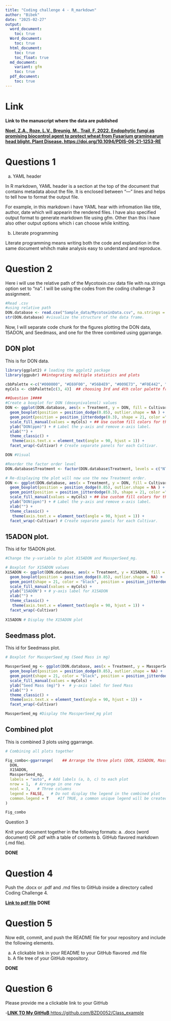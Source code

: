 ```yaml
---
title: "Coding challenge 4 - R_markdown"
author: "Bibek"
date: "2025-02-27"
output:
  word_document:
    toc: true
  Word_document:
    toc: true
  html_document:
    toc: true
    toc_float: true
  md_document:
    variant: gfm
    toc: true
  pdf_document:
    toc: true
---
```


#  Link

**Link to the manuscript where the data are published**

[**Noel, Z.A., Roze, L.V., Breunig, M., Trail, F. 2022. Endophytic fungi as promising biocontrol agent to protect wheat from Fusarium graminearum head blight. Plant Disease. https://doi.org/10.1094/PDIS-06-21-1253-RE **](https://doi.org/10.1094/PDIS-06-21-1253-RE)



# Questions 1


a.	YAML header

In R markdown, YAML header is a section at the top of the document that contains metadata about the file. It is enclosed between "---" lines and helps to tell how to format the output file.

For example, in this markdown i have YAML hear  with infromation like title, author, date which will appearin the rendered files. I have also specified output format to generate markdown file using gfm. Other than this i have also other output options which i can choose while knitting.

b.	Literate programming

Literate programming means writing both the code and explanation in the same document whihch make analysis easy to understand and reproduce.




# Question 2


Here i will use the relative path of the Mycotoxin.csv data file with na.strings option set to "na".
I will be using the codes from the coding challenge 3 assignment.

```r
#Read .csv
#using relative path
DON.database <- read.csv("Sample_data/MycotoxinData.csv", na.strings = "na")
str(DON.database) #visualize the structure of the data frame.
```
Now, I will separate code chunk for the figures plotting the DON data, 15ADON, and Seedmass, and one for the three combined using ggarrange. 

## DON plot

This is for DON data.

```r
library(ggplot2) # loading the ggplot2 package
library(ggpubr) ##integrating multiple statistics and plots

cbbPalette <-c("#000000", "#E69F00", "#56B4E9", "#009E73", "#F0E442", "#0072B2", "#D55E00", "#CC79A7")
myCols <- cbbPalette[c(3, 4)]  ## choosing 3rd and 4th color palette from the cbbPalette.

##Question 1####
#Create a boxplot for DON (deoxynivalenol) values
DON <- ggplot(DON.database, aes(x = Treatment, y = DON, fill = Cultivar)) +
  geom_boxplot(position = position_dodge(0.85), outlier.shape = NA ) +   # Create boxplots with dodge positioning; remove default outlier points.
  geom_point(position = position_jitterdodge(0.3), shape = 21, color ="black", alpha =0.6) +  #jittered points to show individual observations
  scale_fill_manual(values = myCols) + ## Use custom fill colors for the Cultivar groups.
  ylab("DON(ppm)") + # Label the y-axis and remove x-axis label.
  xlab("") +
  theme_classic() +
   theme(axis.text.x = element_text(angle = 90, hjust = 1)) +
  facet_wrap(~Cultivar) # Create separate panels for each Cultivar.

DON #Visual

#Reorder the factor order level
DON.database$Treatment <- factor(DON.database$Treatment, levels = c("NTC", "Fg", "Fg + 37", "Fg + 40", "Fg + 70"))

# Re-displaying the plot will now use the new Treatment order.
DON <- ggplot(DON.database, aes(x = Treatment, y = DON, fill = Cultivar)) +
  geom_boxplot(position = position_dodge(0.85), outlier.shape = NA ) +   # Create boxplots with dodge positioning; remove default outlier points.
  geom_point(position = position_jitterdodge(0.3), shape = 21, color ="black", alpha =0.6) +  #jittered points to show individual observations
  scale_fill_manual(values = myCols) + ## Use custom fill colors for the Cultivar groups.
  ylab("DON(ppm)") + # Label the y-axis and remove x-axis label.
  xlab("") +
  theme_classic() +
   theme(axis.text.x = element_text(angle = 90, hjust = 1)) +
  facet_wrap(~Cultivar) # Create separate panels for each Cultivar.

```

## 15ADON plot.

This id for 15ADON plot.

```r
#Change the y-variable to plot X15ADON and MassperSeed_mg. 

# Boxplot for X15ADON values
X15ADON <- ggplot(DON.database, aes(x = Treatment, y = X15ADON, fill = Cultivar)) +
  geom_boxplot(position = position_dodge(0.85), outlier.shape = NA) +
  geom_point(shape = 21, color = "black", position = position_jitterdodge(0.3), alpha = 0.6) +
  scale_fill_manual(values = myCols) +
  ylab("15ADON") + # y-axis label for X15ADON
  xlab("") +
  theme_classic() +
   theme(axis.text.x = element_text(angle = 90, hjust = 1)) +
  facet_wrap(~Cultivar)
  
X15ADON # Display the X15ADON plot
```



## Seedmass plot.

This id for Seedmass plot.
```r
# Boxplot for MassperSeed_mg (Seed Mass in mg)

MassperSeed_mg <- ggplot(DON.database, aes(x = Treatment, y = MassperSeed_mg, fill = Cultivar)) +
  geom_boxplot(position = position_dodge(0.85), outlier.shape = NA) +
  geom_point(shape = 21, color = "black", position = position_jitterdodge(0.3), alpha = 0.6) +
  scale_fill_manual(values = myCols) +
  ylab("Seed Mass (mg)") +  # y-axis label for Seed Mass
  xlab("") +
  theme_classic() +
  theme(axis.text.x = element_text(angle = 90, hjust = 1)) +
  facet_wrap(~Cultivar)

MassperSeed_mg #Display the MassperSeed_mg plot
```

## Combined plot

This is combined 3 plots using ggarrange.


```r
# Combining all plots together

Fig_combo<-ggarrange(    ## Arrange the three plots (DON, X15ADON, MassperSeed_mg) side by side in one row
  DON,
  X15ADON,
  MassperSeed_mg,
  labels = "auto", # Add labels (a, b, c) to each plot
  nrow = 1,  # Arrange in one row
  ncol = 3,   # Three columns
  legend = FALSE,   # Do not display the legend in the combined plot
  common.legend = T    #If TRUE, a common unique legend will be created for arranged plots.
)

Fig_combo
```

Question 3

Knit your document together in the following formats: 
a.	.docx (word document) OR .pdf with a table of contents
b.	GitHub flavored markdown (.md file). 

**DONE**

# Question 4

Push the .docx or .pdf and .md files to GitHub inside a directory called Coding Challenge 4. 

[**Link to pdf file**](https://github.com/BZD0052/Class_example/blob/main/Coding_challenge_4/Coding_challenge_4_Markdown.pdf)
**DONE**

# Question 5

Now edit, commit, and push the README file for your repository and include the following elements.

a.	A clickable link in your README to your GitHub flavored .md file
b.	A file tree of your GitHub repository. 

**DONE**

# Question 6

Please provide me a clickable link to your GitHub

-[**LINK TO My GitHuB**   https://github.com/BZD0052/Class_example](https://github.com/BZD0052/Class_example)













